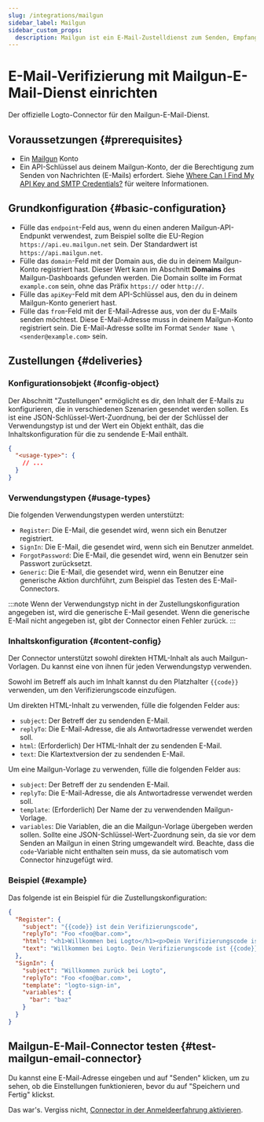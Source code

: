 ```yaml
---
slug: /integrations/mailgun
sidebar_label: Mailgun
sidebar_custom_props:
  description: Mailgun ist ein E-Mail-Zustelldienst zum Senden, Empfangen und Verfolgen von E-Mails.
---
```



# E-Mail-Verifizierung mit Mailgun-E-Mail-Dienst einrichten

Der offizielle Logto-Connector für den Mailgun-E-Mail-Dienst.

<GuideTip />

## Voraussetzungen \{#prerequisites}

- Ein [Mailgun](https://www.mailgun.com/) Konto
- Ein API-Schlüssel aus deinem Mailgun-Konto, der die Berechtigung zum Senden von Nachrichten (E-Mails) erfordert. Siehe [Where Can I Find My API Key and SMTP Credentials?](https://help.mailgun.com/hc/en-us/articles/203380100-Where-Can-I-Find-My-API-Key-and-SMTP-Credentials-) für weitere Informationen.

## Grundkonfiguration \{#basic-configuration}

- Fülle das `endpoint`-Feld aus, wenn du einen anderen Mailgun-API-Endpunkt verwendest, zum Beispiel sollte die EU-Region `https://api.eu.mailgun.net` sein. Der Standardwert ist `https://api.mailgun.net`.
- Fülle das `domain`-Feld mit der Domain aus, die du in deinem Mailgun-Konto registriert hast. Dieser Wert kann im Abschnitt **Domains** des Mailgun-Dashboards gefunden werden. Die Domain sollte im Format `example.com` sein, ohne das Präfix `https://` oder `http://`.
- Fülle das `apiKey`-Feld mit dem API-Schlüssel aus, den du in deinem Mailgun-Konto generiert hast.
- Fülle das `from`-Feld mit der E-Mail-Adresse aus, von der du E-Mails senden möchtest. Diese E-Mail-Adresse muss in deinem Mailgun-Konto registriert sein. Die E-Mail-Adresse sollte im Format `Sender Name \<sender@example.com>` sein.

## Zustellungen \{#deliveries}

### Konfigurationsobjekt \{#config-object}

Der Abschnitt "Zustellungen" ermöglicht es dir, den Inhalt der E-Mails zu konfigurieren, die in verschiedenen Szenarien gesendet werden sollen. Es ist eine JSON-Schlüssel-Wert-Zuordnung, bei der der Schlüssel der Verwendungstyp ist und der Wert ein Objekt enthält, das die Inhaltskonfiguration für die zu sendende E-Mail enthält.

```json
{
  "<usage-type>": {
    // ...
  }
}
```

### Verwendungstypen \{#usage-types}

Die folgenden Verwendungstypen werden unterstützt:

- `Register`: Die E-Mail, die gesendet wird, wenn sich ein Benutzer registriert.
- `SignIn`: Die E-Mail, die gesendet wird, wenn sich ein Benutzer anmeldet.
- `ForgotPassword`: Die E-Mail, die gesendet wird, wenn ein Benutzer sein Passwort zurücksetzt.
- `Generic`: Die E-Mail, die gesendet wird, wenn ein Benutzer eine generische Aktion durchführt, zum Beispiel das Testen des E-Mail-Connectors.

:::note
Wenn der Verwendungstyp nicht in der Zustellungskonfiguration angegeben ist, wird die generische E-Mail gesendet. Wenn die generische E-Mail nicht angegeben ist, gibt der Connector einen Fehler zurück.
:::

### Inhaltskonfiguration \{#content-config}

Der Connector unterstützt sowohl direkten HTML-Inhalt als auch Mailgun-Vorlagen. Du kannst eine von ihnen für jeden Verwendungstyp verwenden.

Sowohl im Betreff als auch im Inhalt kannst du den Platzhalter `{{code}}` verwenden, um den Verifizierungscode einzufügen.

Um direkten HTML-Inhalt zu verwenden, fülle die folgenden Felder aus:

- `subject`: Der Betreff der zu sendenden E-Mail.
- `replyTo`: Die E-Mail-Adresse, die als Antwortadresse verwendet werden soll.
- `html`: (Erforderlich) Der HTML-Inhalt der zu sendenden E-Mail.
- `text`: Die Klartextversion der zu sendenden E-Mail.

Um eine Mailgun-Vorlage zu verwenden, fülle die folgenden Felder aus:

- `subject`: Der Betreff der zu sendenden E-Mail.
- `replyTo`: Die E-Mail-Adresse, die als Antwortadresse verwendet werden soll.
- `template`: (Erforderlich) Der Name der zu verwendenden Mailgun-Vorlage.
- `variables`: Die Variablen, die an die Mailgun-Vorlage übergeben werden sollen. Sollte eine JSON-Schlüssel-Wert-Zuordnung sein, da sie vor dem Senden an Mailgun in einen String umgewandelt wird. Beachte, dass die `code`-Variable nicht enthalten sein muss, da sie automatisch vom Connector hinzugefügt wird.

### Beispiel \{#example}

Das folgende ist ein Beispiel für die Zustellungskonfiguration:

```json
{
  "Register": {
    "subject": "{{code}} ist dein Verifizierungscode",
    "replyTo": "Foo <foo@bar.com>",
    "html": "<h1>Willkommen bei Logto</h1><p>Dein Verifizierungscode ist {{code}}.</p>",
    "text": "Willkommen bei Logto. Dein Verifizierungscode ist {{code}}."
  },
  "SignIn": {
    "subject": "Willkommen zurück bei Logto",
    "replyTo": "Foo <foo@bar.com>",
    "template": "logto-sign-in",
    "variables": {
      "bar": "baz"
    }
  }
}
```

## Mailgun-E-Mail-Connector testen \{#test-mailgun-email-connector}

Du kannst eine E-Mail-Adresse eingeben und auf "Senden" klicken, um zu sehen, ob die Einstellungen funktionieren, bevor du auf "Speichern und Fertig" klickst.

Das war's. Vergiss nicht, [Connector in der Anmeldeerfahrung aktivieren](/connectors/email-connectors/#enable-email-sign-up-or-sign-in).
